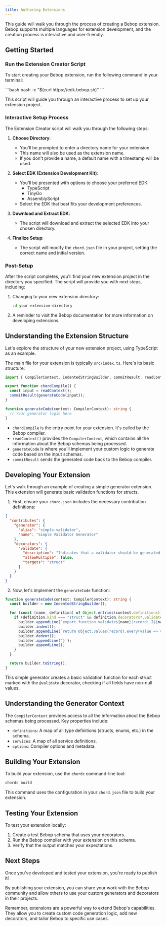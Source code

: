 ```yaml
---
title: Authoring Extensions
---
```


This guide will walk you through the process of creating a Bebop extension. Bebop supports multiple languages for extension development, and the creation process is interactive and user-friendly.

## Getting Started

### Run the Extension Creator Script

To start creating your Bebop extension, run the following command in your terminal:

<Tabs>
 <TabItem label="bash">
 ```bash
 bash -c "$(curl https://edk.bebop.sh)"
 ```
 </TabItem>
</Tabs>

This script will guide you through an interactive process to set up your extension project.

### Interactive Setup Process

The Extension Creator script will walk you through the following steps:

1. **Choose Directory**: 
   - You'll be prompted to enter a directory name for your extension.
   - This name will also be used as the extension name.
   - If you don't provide a name, a default name with a timestamp will be used.

2. **Select EDK (Extension Development Kit)**:
   - You'll be presented with options to choose your preferred EDK:
     - TypeScript
     - TinyGo
     - AssemblyScript
   - Select the EDK that best fits your development preferences.

3. **Download and Extract EDK**:
   - The script will download and extract the selected EDK into your chosen directory.

4. **Finalize Setup**:
   - The script will modify the `chord.json` file in your project, setting the correct name and initial version.

### Post-Setup

After the script completes, you'll find your new extension project in the directory you specified. The script will provide you with next steps, including:

1. Changing to your new extension directory:
   ```bash
   cd your-extension-directory
   ```
2. A reminder to visit the Bebop documentation for more information on developing extensions.

## Understanding the Extension Structure

Let's explore the structure of your new extension project, using TypeScript as an example.

The main file for your extension is typically `src/index.ts`. Here's its basic structure:

```typescript
import { CompilerContext, IndentedStringBuilder, commitResult, readContext } from "./kernel";

export function chordCompile() {
  const input = readContext();
  commitResult(generateCode(input));
}

function generateCode(context: CompilerContext): string {
  // Your generator logic here
}
```

- `chordCompile` is the entry point for your extension. It's called by the Bebop compiler.
- `readContext()` provides the `CompilerContext`, which contains all the information about the Bebop schemas being processed.
- `generateCode` is where you'll implement your custom logic to generate code based on the input schemas.
- `commitResult` sends the generated code back to the Bebop compiler.

## Developing Your Extension

Let's walk through an example of creating a simple generator extension. This extension will generate basic validation functions for structs.

1. First, ensure your `chord.json` includes the necessary contribution definitions:

```json
{
  "contributes": {
    "generator": {
      "alias": "simple-validator",
      "name": "Simple Validator Generator"
    },
    "decorators": {
      "validate": {
        "description": "Indicates that a validator should be generated for this struct",
        "allowMultiple": false,
        "targets": "struct"
      }
    }
  }
}
```

2. Now, let's implement the `generateCode` function:

```typescript
function generateCode(context: CompilerContext): string {
  const builder = new IndentedStringBuilder();

  for (const [name, definition] of Object.entries(context.definitions)) {
    if (definition.kind === "struct" && definition.decorators?.validate) {
      builder.appendLine(`export function validate${name}(record: I${name}): boolean {`);
      builder.indent();
      builder.appendLine(`return Object.values(record).every(value => value !== null && value !== undefined);`);
      builder.dedent();
      builder.appendLine('}');
      builder.appendLine();
    }
  }

  return builder.toString();
}
```

This simple generator creates a basic validation function for each struct marked with the `@validate` decorator, checking if all fields have non-null values.

## Understanding the Generator Context

The `CompilerContext` provides access to all the information about the Bebop schemas being processed. Key properties include:

- `definitions`: A map of all type definitions (structs, enums, etc.) in the schema.
- `services`: A map of all service definitions.
- `options`: Compiler options and metadata.

## Building Your Extension

To build your extension, use the `chordc` command-line tool:

```bash
chordc build
```

This command uses the configuration in your `chord.json` file to build your extension.

## Testing Your Extension

To test your extension locally:

1. Create a test Bebop schema that uses your decorators.
2. Run the Bebop compiler with your extension on this schema.
3. Verify that the output matches your expectations.

## Next Steps

Once you've developed and tested your extension, you're ready to publish it!

<LinkCard title="Learn how to publish your extension" href="/chords/guides/publishing-extensions" />

By publishing your extension, you can share your work with the Bebop community and allow others to use your custom generators and decorators in their projects.

Remember, extensions are a powerful way to extend Bebop's capabilities. They allow you to create custom code generation logic, add new decorators, and tailor Bebop to specific use cases.